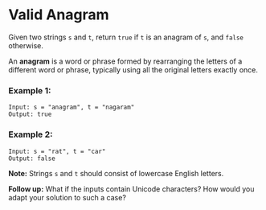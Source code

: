 # Valid Anagram

Given two strings `s` and `t`, return `true` if `t` is an anagram of `s`, and `false` otherwise.

An **anagram** is a word or phrase formed by rearranging the letters of a different word or phrase, typically using all the original letters exactly once.

### Example 1:

```
Input: s = "anagram", t = "nagaram"
Output: true
```

### Example 2:

```
Input: s = "rat", t = "car"
Output: false
```

**Note:** Strings `s` and `t` should consist of lowercase English letters.

**Follow up:** What if the inputs contain Unicode characters? How would you adapt your solution to such a case?

